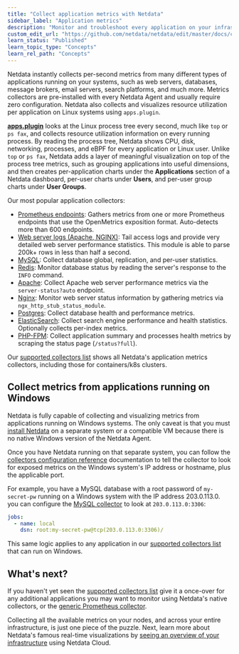 ```yaml
---
title: "Collect application metrics with Netdata"
sidebar_label: "Application metrics"
description: "Monitor and troubleshoot every application on your infrastructure with per-second metrics, zero configuration, and meaningful charts."
custom_edit_url: "https://github.com/netdata/netdata/edit/master/docs/collect/application-metrics.md"
learn_status: "Published"
learn_topic_type: "Concepts"
learn_rel_path: "Concepts"
---
```



Netdata instantly collects per-second metrics from many different types of applications running on your systems, such as
web servers, databases, message brokers, email servers, search platforms, and much more. Metrics collectors are
pre-installed with every Netdata Agent and usually require zero configuration. Netdata also collects and visualizes
resource utilization per application on Linux systems using `apps.plugin`.

[**apps.plugin**](https://github.com/netdata/netdata/blob/master/collectors/apps.plugin/README.md) looks at the Linux process tree every second, much like `top` or
`ps fax`, and collects resource utilization information on every running process. By reading the process tree, Netdata
shows CPU, disk, networking, processes, and eBPF for every application or Linux user. Unlike `top` or `ps fax`, Netdata
adds a layer of meaningful visualization on top of the process tree metrics, such as grouping applications into useful
dimensions, and then creates per-application charts under the **Applications** section of a Netdata dashboard, per-user
charts under **Users**, and per-user group charts under **User Groups**.

Our most popular application collectors:

- [Prometheus endpoints](https://github.com/netdata/go.d.plugin/blob/master/modules/prometheus/README.md): Gathers
  metrics from one or more Prometheus endpoints that use the OpenMetrics exposition format. Auto-detects more than 600
  endpoints.
- [Web server logs (Apache, NGINX)](https://github.com/netdata/go.d.plugin/blob/master/modules/weblog/README.md):
  Tail access logs and provide very detailed web server performance statistics. This module is able to parse 200k+
  rows in less than half a second.
- [MySQL](https://github.com/netdata/go.d.plugin/blob/master/modules/mysql/README.md): Collect database global,
  replication, and per-user statistics.
- [Redis](https://github.com/netdata/go.d.plugin/blob/master/modules/redis/README.md): Monitor database status by
  reading the server's response to the `INFO` command.
- [Apache](https://github.com/netdata/go.d.plugin/blob/master/modules/apache/README.md): Collect Apache web server
  performance metrics via the `server-status?auto` endpoint.
- [Nginx](https://github.com/netdata/go.d.plugin/blob/master/modules/nginx/README.md): Monitor web server status
  information by gathering metrics via `ngx_http_stub_status_module`.
- [Postgres](https://github.com/netdata/go.d.plugin/blob/master/modules/postgres/README.md): Collect database health
  and performance metrics.
- [ElasticSearch](https://github.com/netdata/go.d.plugin/blob/master/modules/elasticsearch/README.md): Collect search
  engine performance and health statistics. Optionally collects per-index metrics.
- [PHP-FPM](https://github.com/netdata/go.d.plugin/blob/master/modules/phpfpm/README.md): Collect application summary
  and processes health metrics by scraping the status page (`/status?full`).

Our [supported collectors list](https://github.com/netdata/netdata/blob/master/collectors/COLLECTORS.md#service-and-application-collectors) shows all Netdata's
application metrics collectors, including those for containers/k8s clusters.

## Collect metrics from applications running on Windows

Netdata is fully capable of collecting and visualizing metrics from applications running on Windows systems. The only
caveat is that you must [install Netdata](https://github.com/netdata/netdata/blob/master/packaging/installer/README.md) on a separate system or a compatible VM because there
is no native Windows version of the Netdata Agent.

Once you have Netdata running on that separate system, you can follow the [collectors configuration reference](https://github.com/netdata/netdata/blob/master/collectors/REFERENCE.md) documentation to tell the collector to look for exposed metrics on the Windows system's IP
address or hostname, plus the applicable port.

For example, you have a MySQL database with a root password of `my-secret-pw` running on a Windows system with the IP
address 203.0.113.0. you can configure the [MySQL
collector](https://github.com/netdata/go.d.plugin/blob/master/modules/mysql/README.md) to look at `203.0.113.0:3306`:

```yml
jobs:
  - name: local
    dsn: root:my-secret-pw@tcp(203.0.113.0:3306)/
```

This same logic applies to any application in our [supported collectors
list](https://github.com/netdata/netdata/blob/master/collectors/COLLECTORS.md#service-and-application-collectors) that can run on Windows.

## What's next?

If you haven't yet seen the [supported collectors list](https://github.com/netdata/netdata/blob/master/collectors/COLLECTORS.md) give it a once-over for any
additional applications you may want to monitor using Netdata's native collectors, or the [generic Prometheus
collector](https://github.com/netdata/go.d.plugin/blob/master/modules/prometheus/README.md).

Collecting all the available metrics on your nodes, and across your entire infrastructure, is just one piece of the
puzzle. Next, learn more about Netdata's famous real-time visualizations by [seeing an overview of your
infrastructure](https://github.com/netdata/netdata/blob/master/docs/visualize/overview-infrastructure.md) using Netdata Cloud.


